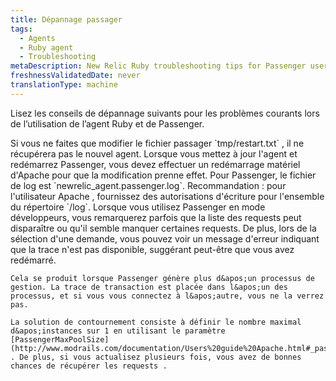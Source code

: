 ```yaml
---
title: Dépannage passager
tags:
  - Agents
  - Ruby agent
  - Troubleshooting
metaDescription: New Relic Ruby troubleshooting tips for Passenger users.
freshnessValidatedDate: never
translationType: machine
---
```


Lisez les conseils de dépannage suivants pour les problèmes courants lors de l’utilisation de l’agent Ruby et de Passenger.

<CollapserGroup>
  <Collapser id="agent" title="Redémarrage de l'agent">
    Si vous ne faites que modifier le fichier passager `tmp/restart.txt` , il ne récupérera pas le nouvel agent. Lorsque vous mettez à jour l&apos;agent et redémarrez Passenger, vous devez effectuer un redémarrage matériel d&apos;Apache pour que la modification prenne effet.
  </Collapser>

  <Collapser id="logs" title="Fichier de logmanquant">
    Pour Passenger, le fichier de log est `newrelic_agent.passenger.log`. Recommandation : pour l&apos;utilisateur Apache , fournissez des autorisations d&apos;écriture pour l&apos;ensemble du répertoire `/log`.
  </Collapser>

  <Collapser id="developer_mode" title="mode développeur">
    Lorsque vous utilisez Passenger en mode développeurs, vous remarquerez parfois que la liste des requests peut disparaître ou qu&apos;il semble manquer certaines requests. De plus, lors de la sélection d&apos;une demande, vous pouvez voir un message d&apos;erreur indiquant que la trace n&apos;est pas disponible, suggérant peut-être que vous avez redémarré.

    Cela se produit lorsque Passenger génère plus d&apos;un processus de gestion. La trace de transaction est placée dans l&apos;un des processus, et si vous vous connectez à l&apos;autre, vous ne la verrez pas.

    La solution de contournement consiste à définir le nombre maximal d&apos;instances sur 1 en utilisant le paramètre [PassengerMaxPoolSize](http://www.modrails.com/documentation/Users%20guide%20Apache.html#_passengermaxpoolsize_lt_integer_gt) . De plus, si vous actualisez plusieurs fois, vous avez de bonnes chances de récupérer les requests .
  </Collapser>
</CollapserGroup>